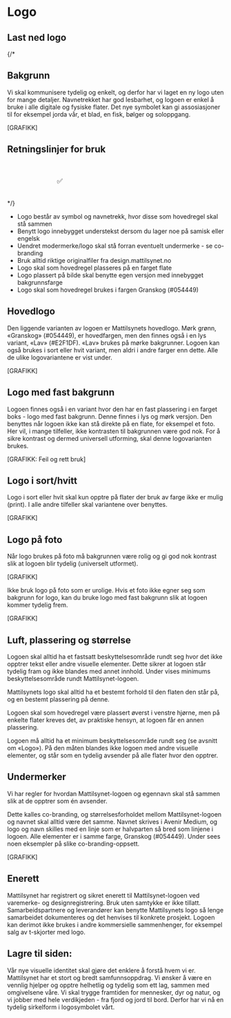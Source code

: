 
<Meta title="Identitet/Logo" />

# Logo

## Last ned logo

<Svgs path="/logo" reverse fill="#054449" />

<Svgs path="/logo" reverse fill="#E2F1DF" />

{/*
## Bakgrunn
Vi skal kommunisere tydelig og enkelt, og derfor har vi laget en ny logo uten for mange detaljer. Navnetrekket har god lesbarhet, og logoen er enkel å bruke i alle digitale og fysiske flater. Det nye symbolet kan gi assosiasjoner til for eksempel jorda vår, et blad, en fisk, bølger og soloppgang.

[GRAFIKK]

## Retningslinjer for bruk

<style>
  .dos {
    display: grid;
    font-size: 1rem;
    gap: 1rem;
    grid-template-columns: repeat(auto-fill, minmax(10rem, 1fr));
    justify-content: center;
    line-height: 1.4;
    list-style: none;
    padding: 0;
    text-align: center;
  }
  .dos > * {
    background: var(--mt-gaasunge);
    padding: 2rem;
    border-radius: var(--mt-radius-md)
  }
</style>
<div class="dos">
  <div>
    <div v-html="logoNorsk"></div>
    ✅
  </div>
</div> */}

- Logo består av symbol og navnetrekk, hvor disse som hovedregel skal stå sammen
- Benytt logo innebygget understekst dersom du lager noe på samisk eller engelsk
- Uendret modermerke/logo skal stå forran eventuelt undermerke - se co-branding
- Bruk alltid riktige originalfiler fra design.mattilsynet.no
- Logo skal som hovedregel plasseres på en farget flate
- Logo plassert på bilde skal benytte egen versjon med innebygget bakgrunnsfarge
- Logo skal som hovedregel brukes i fargen Granskog (#054449)

## Hovedlogo
Den liggende varianten av logoen er Mattilsynets hovedlogo. Mørk grønn, «Granskog» (#054449), er hovedfargen, men den finnes også i en lys variant, «Lav» (#E2F1DF). «Lav» brukes på mørke bakgrunner. Logoen kan også brukes i sort eller hvit variant, men aldri i andre farger enn dette. Alle de ulike logovariantene er vist under.

[GRAFIKK]

## Logo med fast bakgrunn
Logoen finnes også i en variant hvor den har en fast plassering i en farget boks - logo med fast bakgrunn. Denne finnes i lys og mørk versjon. Den benyttes når logoen ikke kan stå direkte på en flate, for eksempel et foto. Her vil, i mange tilfeller, ikke kontrasten til bakgrunnen være god nok. For å sikre kontrast og dermed universell utforming, skal denne logovarianten brukes.

[GRAFIKK: Feil og rett bruk]

## Logo i sort/hvitt
Logo i sort eller hvit skal kun opptre på flater der bruk av farge ikke er mulig (print). I alle andre tilfeller skal variantene over benyttes.

[GRAFIKK]

## Logo på foto
Når logo brukes på foto må bakgrunnen være rolig og gi god nok kontrast slik at logoen blir tydelig (universelt utformet).

[GRAFIKK]

Ikke bruk logo på foto som er urolige. Hvis et foto ikke egner seg som bakgrunn for logo, kan du bruke logo med fast bakgrunn slik at logoen kommer tydelig frem.

[GRAFIKK]

## Luft, plassering og størrelse
Logoen skal alltid ha et fastsatt beskyttelsesområde rundt seg hvor det ikke opptrer tekst eller andre visuelle elementer. Dette sikrer at logoen står tydelig fram og ikke blandes med annet innhold. Under vises minimums beskyttelsesområde rundt Mattilsynet-logoen. 

Mattilsynets logo skal alltid ha et bestemt forhold til den flaten den står på, og en bestemt plassering på denne.

Logoen skal som hovedregel være plassert øverst i venstre hjørne, men på enkelte flater kreves det, av praktiske hensyn, at logoen får en annen plassering.

Logoen må alltid ha et minimum beskyttelsesområde rundt seg (se avsnitt om «Logo»). På den måten blandes ikke logoen med andre visuelle elementer, og står som en tydelig avsender på alle flater hvor den opptrer.



## Undermerker

Vi har regler for hvordan Mattilsynet-logoen og egennavn skal stå sammen slik at de opptrer som én avsender.

Dette kalles co-branding, og størrelsesforholdet mellom Mattilsynet-logoen og navnet skal alltid være det samme. Navnet skrives i Avenir Medium, og logo og navn skilles med en linje som er halvparten så bred som linjene i logoen. Alle elementer er i samme farge, Granskog (#054449). Under sees noen eksempler på slike co-branding-oppsett.

[GRAFIKK]


## Enerett
Mattilsynet har registrert og sikret enerett til Mattilsynet-logoen ved varemerke- og designregistrering. Bruk uten samtykke er ikke tillatt. Samarbeidspartnere og leverandører kan benytte Mattilsynets logo så lenge samarbeidet dokumenteres og det henvises til konkrete prosjekt. Logoen kan derimot ikke brukes i andre kommersielle sammenhenger, for eksempel salg av t-skjorter med logo.


## Lagre til siden:

Vår nye visuelle identitet skal gjøre det enklere å forstå hvem vi er. Mattilsynet har et stort og bredt samfunnsoppdrag. Vi ønsker å være en vennlig hjelper og opptre helhetlig og tydelig som ett lag, sammen med omgivelsene våre. Vi skal trygge framtiden for mennesker, dyr og natur, og vi jobber med hele verdikjeden - fra fjord og jord til bord. Derfor har vi nå en tydelig sirkelform i logosymbolet vårt.